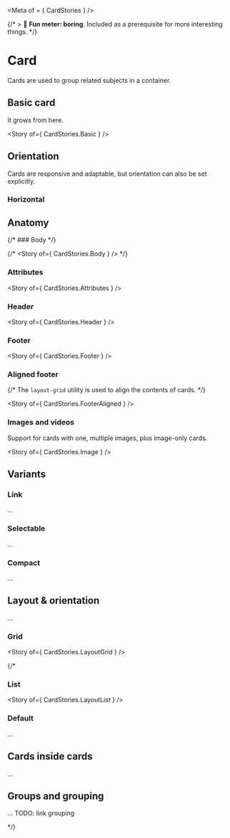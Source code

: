 
<Meta of = { CardStories } />

{/* > 🥱 **Fun meter: boring**. Included as a prerequisite for more interesting things. */}

# Card

Cards are used to group related subjects in a container.

<Canvas>
  <Story of={ CardStories.Article } />
</Canvas>

## Basic card

It grows from here.

<Story of={ CardStories.Basic } />

## Orientation

Cards are responsive and adaptable, but orientation can also be set explicitly.

### Horizontal

## Anatomy

{/* ### Body */}

{/* <Story of={ CardStories.Body } /> */}

### Attributes

<Story of={ CardStories.Attributes } />

### Header

<Story of={ CardStories.Header } />

### Footer

<Story of={ CardStories.Footer } />

### Aligned footer

{/* The `layout-grid` utility is used to align the contents of cards. */}

<Story of={ CardStories.FooterAligned } />

### Images and videos

Support for cards with one, multiple images, plus image-only cards.

<Story of={ CardStories.Image } />

## Variants

### Link

...

### Selectable

...

### Compact

...

## Layout & orientation

...

### Grid

<Story of={ CardStories.LayoutGrid } />

{/*

### List

<Story of={ CardStories.LayoutList } />

### Default

...

## Cards inside cards

...

## Groups and grouping

...
TODO: link grouping

*/}